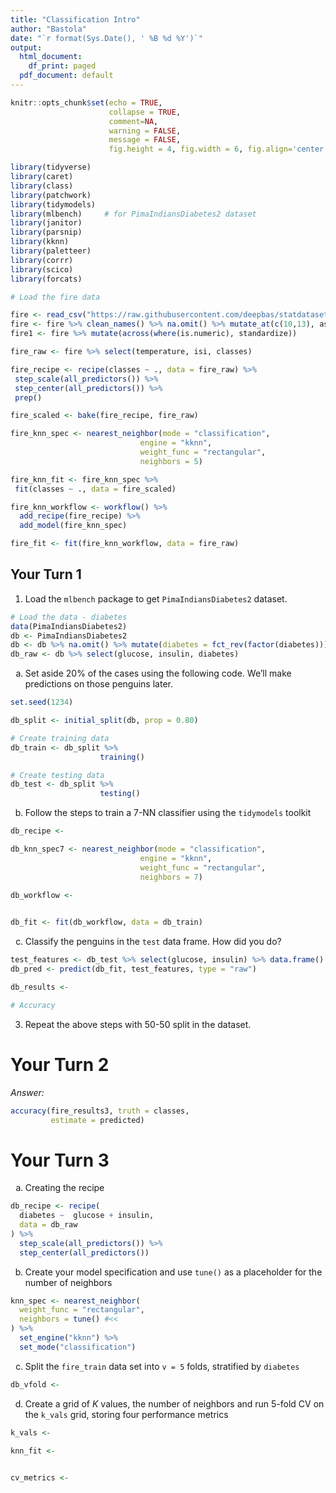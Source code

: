 ```yaml
---
title: "Classification Intro"
author: "Bastola"
date: "`r format(Sys.Date(), ' %B %d %Y')`"
output:
  html_document:
    df_print: paged
  pdf_document: default
---
```


```r
knitr::opts_chunk$set(echo = TRUE, 
                      collapse = TRUE, 
                      comment=NA, 
                      warning = FALSE,
                      message = FALSE,
                      fig.height = 4, fig.width = 6, fig.align='center')

library(tidyverse) 
library(caret)
library(class)
library(patchwork)
library(tidymodels)
library(mlbench)     # for PimaIndiansDiabetes2 dataset
library(janitor)
library(parsnip)
library(kknn)
library(paletteer)
library(corrr)
library(scico)
library(forcats)

# Load the fire data

fire <- read_csv("https://raw.githubusercontent.com/deepbas/statdatasets/main/Algeriafires.csv")
fire <- fire %>% clean_names() %>% na.omit() %>% mutate_at(c(10,13), as.numeric)
fire1 <- fire %>% mutate(across(where(is.numeric), standardize))

fire_raw <- fire %>% select(temperature, isi, classes)

fire_recipe <- recipe(classes ~ ., data = fire_raw) %>%
 step_scale(all_predictors()) %>%
 step_center(all_predictors()) %>%
 prep()

fire_scaled <- bake(fire_recipe, fire_raw)

fire_knn_spec <- nearest_neighbor(mode = "classification",
                             engine = "kknn",
                             weight_func = "rectangular",
                             neighbors = 5)

fire_knn_fit <- fire_knn_spec %>%
 fit(classes ~ ., data = fire_scaled)

fire_knn_workflow <- workflow() %>% 
  add_recipe(fire_recipe) %>%
  add_model(fire_knn_spec)

fire_fit <- fit(fire_knn_workflow, data = fire_raw)


```

## Your Turn 1

1. Load the `mlbench` package to get `PimaIndiansDiabetes2` dataset.


```r
# Load the data - diabetes
data(PimaIndiansDiabetes2)
db <- PimaIndiansDiabetes2
db <- db %>% na.omit() %>% mutate(diabetes = fct_rev(factor(diabetes))) 
db_raw <- db %>% select(glucose, insulin, diabetes)

```


a. Set aside 20% of the cases using the following code. We'll make predictions on those penguins later.

```r
set.seed(1234)

db_split <- initial_split(db, prop = 0.80)

# Create training data
db_train <- db_split %>%
                    training()

# Create testing data
db_test <- db_split %>%
                    testing()

```
  
  
b. Follow the steps to train a 7-NN classifier using the `tidymodels` toolkit 
    

```r
db_recipe <- 
```
    

```r
db_knn_spec7 <- nearest_neighbor(mode = "classification",
                             engine = "kknn",
                             weight_func = "rectangular",
                             neighbors = 7)

db_workflow <- 
  
```


```r
db_fit <- fit(db_workflow, data = db_train)
```
    
c. Classify the penguins in the `test` data frame. How did you do?

```r
test_features <- db_test %>% select(glucose, insulin) %>% data.frame()
db_pred <- predict(db_fit, test_features, type = "raw")

db_results <- 

# Accuracy


```
3. Repeat the above steps with 50-50 split in the dataset.


# Your Turn 2

*Answer:*


```r
accuracy(fire_results3, truth = classes,
         estimate = predicted)
```


# Your Turn 3

a. Creating the recipe

```r
db_recipe <- recipe(
  diabetes ~  glucose + insulin, 
  data = db_raw
) %>%
  step_scale(all_predictors()) %>%
  step_center(all_predictors())
```


b. Create your model specification and use `tune()` as a placeholder for the number of neighbors

```r
knn_spec <- nearest_neighbor(
  weight_func = "rectangular", 
  neighbors = tune() #<<
) %>%
  set_engine("kknn") %>%
  set_mode("classification")
```


c. Split the `fire_train` data set into `v = 5` folds, stratified by `diabetes`

```r
db_vfold <- 
```


d. Create a grid of $K$ values, the number of neighbors and run 5-fold CV on the `k_vals` grid, storing four performance metrics

```r
k_vals <-
```


```r
knn_fit <- 
    
```


```r
cv_metrics <- 
```

